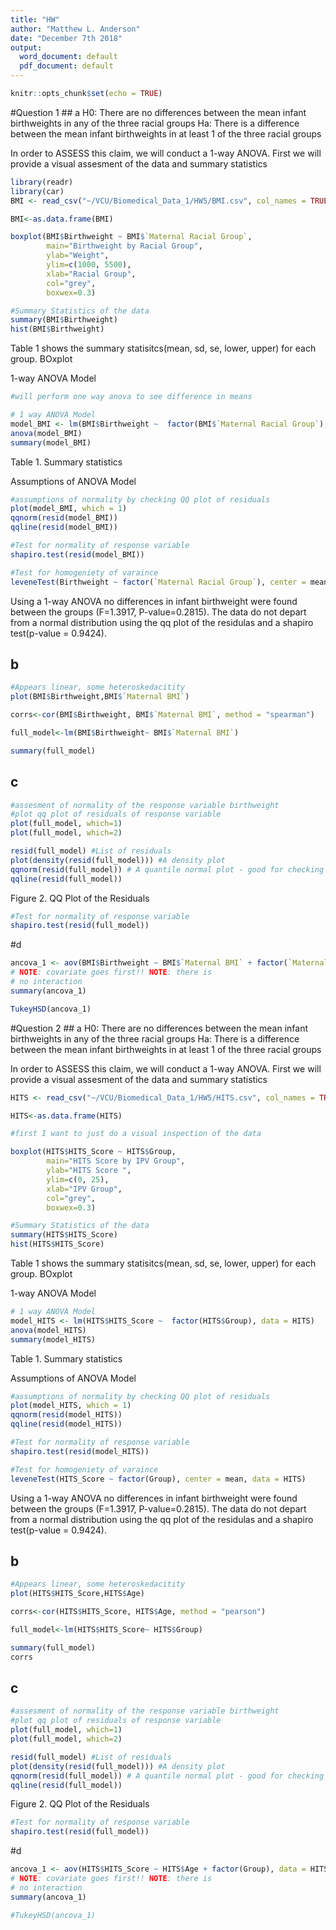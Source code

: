 ---
title: "HW"
author: "Matthew L. Anderson"
date: "December 7th 2018"
output:
  word_document: default
  pdf_document: default
---

```{r setup, include=FALSE}
knitr::opts_chunk$set(echo = TRUE)
```

#Question 1
## a
H0: There are no differences between the mean infant birthweights in any of the three racial groups
Ha: There is a difference between the mean infant birthweights in at least 1 of the three racial groups

In order to ASSESS this claim, we will conduct a 1-way ANOVA. First we will provide a visual assesment of the data and summary statistics



```{r cars, echo=FALSE, message=FALSE, warning=FALSE}
library(readr)
library(car)
BMI <- read_csv("~/VCU/Biomedical_Data_1/HW5/BMI.csv", col_names = TRUE)

BMI<-as.data.frame(BMI)
```


```{r, echo=FALSE, message=FALSE, warning=FALSE}
boxplot(BMI$Birthweight ~ BMI$`Maternal Racial Group`,
        main="Birthweight by Racial Group",
        ylab="Weight",
        ylim=c(1000, 5500),
        xlab="Racial Group",
        col="grey",
        boxwex=0.3)

#Summary Statistics of the data
summary(BMI$Birthweight)
hist(BMI$Birthweight)
```

Table 1 shows the summary statisitcs(mean, sd, se, lower, upper) for each group.
BOxplot 

1-way ANOVA Model
```{r}
#will perform one way anova to see difference in means

# 1 way ANOVA Model 
model_BMI <- lm(BMI$Birthweight ~  factor(BMI$`Maternal Racial Group`), data = BMI)
anova(model_BMI)
summary(model_BMI)
```
Table 1. Summary statistics 

Assumptions of ANOVA Model 
```{r pressure, echo=FALSE}
#assumptions of normality by checking QQ plot of residuals 
plot(model_BMI, which = 1) 
qqnorm(resid(model_BMI)) 
qqline(resid(model_BMI))
```



```{r}
#Test for normality of response variable
shapiro.test(resid(model_BMI))

#Test for homogeniety of varaince 
leveneTest(Birthweight ~ factor(`Maternal Racial Group`), center = mean, data = BMI)
```


Using a 1-way ANOVA no differences in infant birthweight were found between the groups (F=1.3917, P-value=0.2815). The data do not depart from a normal distribution using the qq plot of the residulas and a shapiro test(p-value = 0.9424). 

## b
```{r pressur, echo=FALSE}
#Appears linear, some heteroskedacitity
plot(BMI$Birthweight,BMI$`Maternal BMI`)
```

```{r}
corrs<-cor(BMI$Birthweight, BMI$`Maternal BMI`, method = "spearman")

full_model<-lm(BMI$Birthweight~ BMI$`Maternal BMI`)

summary(full_model)
```

## c
```{r pressureel, echo=FALSE}
#assesment of normality of the response variable birthweight
#plot qq plot of residuals of response variable 
plot(full_model, which=1)
plot(full_model, which=2)

resid(full_model) #List of residuals
plot(density(resid(full_model))) #A density plot
qqnorm(resid(full_model)) # A quantile normal plot - good for checking normality
qqline(resid(full_model))

```
Figure 2. QQ Plot of the Residuals 

```{r}
#Test for normality of response variable
shapiro.test(resid(full_model))
```


#d
```{r}
ancova_1 <- aov(BMI$Birthweight ~ BMI$`Maternal BMI` + factor(`Maternal Racial Group`), data = BMI)
# NOTE: covariate goes first!! NOTE: there is
# no interaction
summary(ancova_1)

TukeyHSD(ancova_1)
```





#Question 2
## a
H0: There are no differences between the mean infant birthweights in any of the three racial groups
Ha: There is a difference between the mean infant birthweights in at least 1 of the three racial groups

In order to ASSESS this claim, we will conduct a 1-way ANOVA. First we will provide a visual assesment of the data and summary statistics


```{r carsq, echo=FALSE, message=FALSE, warning=FALSE}
HITS <- read_csv("~/VCU/Biomedical_Data_1/HW5/HITS.csv", col_names = TRUE)

HITS<-as.data.frame(HITS)
```


```{r, echo=FALSE, message=FALSE, warning=FALSE}
#first I want to just do a visual inspection of the data

boxplot(HITS$HITS_Score ~ HITS$Group,
        main="HITS Score by IPV Group",
        ylab="HITS Score ",
        ylim=c(0, 25),
        xlab="IPV Group",
        col="grey",
        boxwex=0.3)

#Summary Statistics of the data
summary(HITS$HITS_Score)
hist(HITS$HITS_Score)
```

Table 1 shows the summary statisitcs(mean, sd, se, lower, upper) for each group.
BOxplot 

1-way ANOVA Model
```{r}
# 1 way ANOVA Model 
model_HITS <- lm(HITS$HITS_Score ~  factor(HITS$Group), data = HITS)
anova(model_HITS)
summary(model_HITS)

```
Table 1. Summary statistics 

Assumptions of ANOVA Model 
```{r pressurew, echo=FALSE}
#assumptions of normality by checking QQ plot of residuals 
plot(model_HITS, which = 1) 
qqnorm(resid(model_HITS)) 
qqline(resid(model_HITS))

```



```{r}
#Test for normality of response variable
shapiro.test(resid(model_HITS))

#Test for homogeniety of varaince 
leveneTest(HITS_Score ~ factor(Group), center = mean, data = HITS)

```


Using a 1-way ANOVA no differences in infant birthweight were found between the groups (F=1.3917, P-value=0.2815). The data do not depart from a normal distribution using the qq plot of the residulas and a shapiro test(p-value = 0.9424). 

## b
```{r pressuree, echo=FALSE}
#Appears linear, some heteroskedacitity
plot(HITS$HITS_Score,HITS$Age)
```

```{r}
corrs<-cor(HITS$HITS_Score, HITS$Age, method = "pearson")

full_model<-lm(HITS$HITS_Score~ HITS$Group)

summary(full_model)
corrs
```

## c
```{r pressureea, echo=FALSE}
#assesment of normality of the response variable birthweight
#plot qq plot of residuals of response variable 
plot(full_model, which=1)
plot(full_model, which=2)

resid(full_model) #List of residuals
plot(density(resid(full_model))) #A density plot
qqnorm(resid(full_model)) # A quantile normal plot - good for checking normality
qqline(resid(full_model))

```
Figure 2. QQ Plot of the Residuals 

```{r}
#Test for normality of response variable
shapiro.test(resid(full_model))
```


#d
```{r}

ancova_1 <- aov(HITS$HITS_Score ~ HITS$Age + factor(Group), data = HITS)
# NOTE: covariate goes first!! NOTE: there is
# no interaction
summary(ancova_1)

#TukeyHSD(ancova_1)

```









